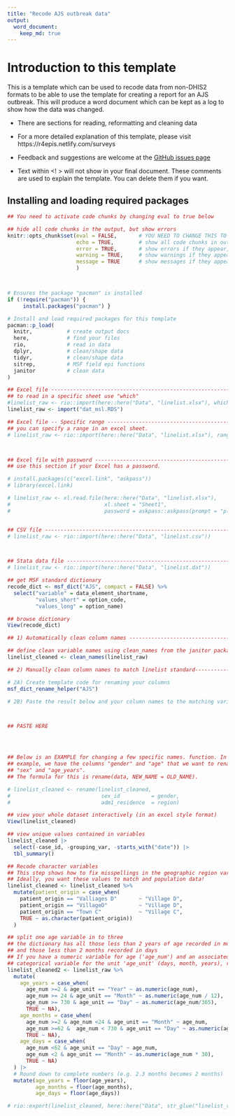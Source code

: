 ```yaml
---
title: "Recode AJS outbreak data"
output: 
  word_document:
    keep_md: true
---
```


# Introduction to this template

This is a template which can be used to recode data from non-DHIS2 formats to be 
able to use the template for creating a report for an AJS outbreak. 
This will produce a word document which can be kept as a log to show how the data 
was changed. 

- There are sections for reading, reformatting and cleaning data  
- For a more detailed explanation of this template, please visit https://r4epis.netlify.com/surveys  
- Feedback and suggestions are welcome at the [GitHub issues page](https://github.com/R4EPI/sitrep/issues)

- Text within <! > will not show in your final document. These comments are used
to explain the template. You can delete them if you want.

<!-- ~~~~~~~~~~~~~~~~~~~~~~~~~~~~~~~~~~~~~~~~~~~~~~~~~~~~~~~~~~~~~~~~~~~~~~~~~~~
This comment will not show up when you knit the document.
A comment with a title with slashes indicates a name of a code chunk.
~~~~~~~~~~~~~~~~~~~~~~~~~~~~~~~~~~~~~~~~~~~~~~~~~~~~~~~~~~~~~~~~~~~~~~~~~~~~ -->

## Installing and loading required packages 
<!-- ~~~~~~~~~~~~~~~~~~~~~~~~~~~~~~~~~~~~~~~~~~~~~~~~~~~~~~~~~~~~~~~~~~~~~~~~~~~
/// setup \\\
--------------------------------------------------------------------------------

Several packages are required for different aspects of  analysis with *R*. 
You will need to install these before starting. 

These packages can be quite large and may take a while to download in the
field. If you have access to a USB key with these packages, it makes sense to
copy and paste the packages into your computer's R package library 
(run the command .libPaths() to see the folder path). 

For help installing packages, please visit https://r4epis.netlify.com/welcome
~~~~~~~~~~~~~~~~~~~~~~~~~~~~~~~~~~~~~~~~~~~~~~~~~~~~~~~~~~~~~~~~~~~~~~~~~~~~ -->


```r

## You need to activate code chunks by changing eval to true below

## hide all code chunks in the output, but show errors
knitr::opts_chunk$set(eval = FALSE,       # YOU NEED TO CHANGE THIS TO TRUE
                      echo = TRUE,        # show all code chunks in output
                      error = TRUE,       # show errors if they appear, but don't stop
                      warning = TRUE,     # show warnings if they appear, but don't stop
                      message = TRUE      # show messages if they appear, but don't stop
                      )



# Ensures the package "pacman" is installed
if (!require("pacman")) {
     install.packages("pacman") }

# Install and load required packages for this template
pacman::p_load(
  knitr,           # create output docs
  here,            # find your files
  rio,             # read in data
  dplyr,           # clean/shape data
  tidyr,           # clean/shape data
  sitrep,          # MSF field epi functions
  janitor          # clean data
)

```



<!-- ~~~~~~~~~~~~~~~~~~~~~~~~~~~~~~~~~~~~~~~~~~~~~~~~~~~~~~~~~~~~~~~~~~~~~~~~~~~
/// read_data \\\
--------------------------------------------------------------------------------

This section is for importing data not from DHIS2. There are several options below depending
on whether you the file type you are importing. Uncomment the code you need. 
~~~~~~~~~~~~~~~~~~~~~~~~~~~~~~~~~~~~~~~~~~~~~~~~~~~~~~~~~~~~~~~~~~~~~~~~~~~~ -->

```r

## Excel file ------------------------------------------------------------------
## to read in a specific sheet use "which"
#linelist_raw <- rio::import(here::here("Data", "linelist.xlsx"), which = "Sheet1")
linelist_raw <- import("dat_msl.RDS")

## Excel file -- Specific range ------------------------------------------------
## you can specify a range in an excel sheet.
# linelist_raw <- rio::import(here::here("Data", "linelist.xlsx"), range = "B2:J102")



## Excel file with password ----------------------------------------------------
## use this section if your Excel has a password.

# install.packages(c("excel.link", "askpass"))
# library(excel.link)

# linelist_raw <- xl.read.file(here::here("Data", "linelist.xlsx"),
#                              xl.sheet = "Sheet1",
#                              password = askpass::askpass(prompt = "please enter file password"))


## CSV file --------------------------------------------------------------------
# linelist_raw <- rio::import(here::here("Data", "linelist.csv"))



## Stata data file -------------------------------------------------------------
# linelist_raw <- rio::import(here::here("Data", "linelist.dat"))
```


<!-- ~~~~~~~~~~~~~~~~~~~~~~~~~~~~~~~~~~~~~~~~~~~~~~~~~~~~~~~~~~~~~~~~~~~~~~~~~~~
/// View expected data format \\\
--------------------------------------------------------------------------------

You will need to clean your dataset so that it matches the expected linelist structure.

Specifically, you will need to: 

[ ] Recode your variable names to match the dictionary
[ ] Recode variable contents to match the dictionary

This step shows you the data dictionary. The data dictionary has variable names
in the data_element_shortname column. Possible values for each variable are
specified in code and name columns. You will need to recode to the "values_short" content. 

~~~~~~~~~~~~~~~~~~~~~~~~~~~~~~~~~~~~~~~~~~~~~~~~~~~~~~~~~~~~~~~~~~~~~~~~~~~~ -->
```r

## get MSF standard dictionary 
recode_dict <- msf_dict("AJS", compact = FALSE) %>%
  select("variable" = data_element_shortname, 
         "values_short" = option_code, 
         "values_long" = option_name)

## browse dictionary
View(recode_dict)
```



<!-- ~~~~~~~~~~~~~~~~~~~~~~~~~~~~~~~~~~~~~~~~~~~~~~~~~~~~~~~~~~~~~~~~~~~~~~~~~~~
/// Clean column names  \\\
--------------------------------------------------------------------------------

This step fixes the column names. This is done in two steps:

1) Use the clean_names function from janitor to automatically standardise column names as per good coding practice (lower case, remove spaces and punctuation)
2) Manually clean column names to match linelist standard
    a) Use the function msf_dict_rename_helper() to create a template based on the AJS dictionary. This will copy a rename command  to your clipboard.
    b)Paste the result below and edit your code so that your column names are renamed. Be careful! You still need to be aware of what each variable means and what values it takes. If there are any variables that are in the MSF dictionary that are not in your data set, then you should comment them out, but be aware that some analyses may not run because of this. 
    
Note example code at the bottom of this chunk. 

~~~~~~~~~~~~~~~~~~~~~~~~~~~~~~~~~~~~~~~~~~~~~~~~~~~~~~~~~~~~~~~~~~~~~~~~~~~~ -->

```r

## 1) Automatically clean column names ----------------------------------------------------------

## define clean variable names using clean_names from the janitor package. 
linelist_cleaned <- clean_names(linelist_raw)

## 2) Manually clean column names to match linelist standard-----------------------------------

# 2A) Create template code for renaming your columns
msf_dict_rename_helper("AJS")

# 2B) Paste the result below and your column names to the matching variable. 



## PASTE HERE 




## Below is an EXAMPLE for changing a few specific names. function. In this
## example, we have the columns "gender" and "age" that we want to rename as
## "sex" and "age_years". 
## The formula for this is rename(data, NEW_NAME = OLD_NAME).

# linelist_cleaned <- rename(linelist_cleaned, 
#                             sex_id          = gender,
#                             adm1_residence  = region)

```


<!-- ~~~~~~~~~~~~~~~~~~~~~~~~~~~~~~~~~~~~~~~~~~~~~~~~~~~~~~~~~~~~~~~~~~~~~~~~~~~
/// browse_data \\\
--------------------------------------------------------------------------------

You'll want to look at your data. This chunk shows you a few ways to explore. 

The tbl_summary() function in particular will show you all the values within categorical columns. It works by deselecting non-categorical columns (e.g. for the case ID, dates, facility names, etc) - edit the select function as needed. 

It is recommended you check the detail more comprehensively as well.
~~~~~~~~~~~~~~~~~~~~~~~~~~~~~~~~~~~~~~~~~~~~~~~~~~~~~~~~~~~~~~~~~~~~~~~~~~~~ -->

```r

## view your whole dataset interactively (in an excel style format)
View(linelist_cleaned)

## view unique values contained in variables 
linelist_cleaned |> 
  select(-case_id, -grouping_var, -starts_with("date")) |> 
  tbl_summary()
```


<!-- ~~~~~~~~~~~~~~~~~~~~~~~~~~~~~~~~~~~~~~~~~~~~~~~~~~~~~~~~~~~~~~~~~~~~~~~~~~~
/// recode_factor_vars \\\
--------------------------------------------------------------------------------

This chunk is for recoding factor (categorical) variables. You will need to edit this section to recode the values in your dataset to suit the values in the expected linelist format. You can look at the data dictionary object (`recode_dict`) and the outputs from the `browse_data` chunk to write the correct code. 

The chunk shows an initial example, showing you how to fix mispellings in the geographic variable `patient_origin`. 
~~~~~~~~~~~~~~~~~~~~~~~~~~~~~~~~~~~~~~~~~~~~~~~~~~~~~~~~~~~~~~~~~~~~~~~~~~~~ -->

```r

## Recode character variables
## This step shows how to fix misspellings in the geographic region variable.
## Ideally, you want these values to match and population data!
linelist_cleaned <- linelist_cleaned %>%
  mutate(patient_origin = case_when(
    patient_origin == "Valliages D"       ~ "Village D",
    patient_origin == "VillageD"          ~ "Village D",
    patient_origin == "Town C"            ~ "Village C",
    TRUE ~ as.character(patient_origin))
  )

```

<!-- ~~~~~~~~~~~~~~~~~~~~~~~~~~~~~~~~~~~~~~~~~~~~~~~~~~~~~~~~~~~~~~~~~~~~~~~~~~~
/// recode_numeric_vars \\\ 
--------------------------------------------------------------------------------

This chunk will help recode numeric variables.

The example shown below is for restructing age columns from three (numerical columns for year, month, age) to two (age_num and age_unit).

You will need to add to it based on your dataset by comparing to the variables in the standard data dictionary. 
~~~~~~~~~~~~~~~~~~~~~~~~~~~~~~~~~~~~~~~~~~~~~~~~~~~~~~~~~~~~~~~~~~~~~~~~~~~~ -->
```r

## split one age variable in to three 
## the dictionary has all those less than 2 years of age recorded in months
## and those less than 2 months recorded in days
## If you have a numeric variable for age ('age_num') and an associated 
## categorical variable for the unit 'age_unit' (days, month, years), recode like this 
linelist_cleaned2 <- linelist_raw %>% 
  mutate(
    age_years = case_when(
      age_num >=2 & age_unit == "Year" ~ as.numeric(age_num), 
      age_num >= 24 & age_unit == "Month" ~ as.numeric(age_num / 12),
      age_num >= 730 & age_unit == "Day" ~ as.numeric(age_num/365),
      TRUE ~ NA), 
    age_months = case_when(
      age_num >=2 & age_num <24 & age_unit == "Month" ~ age_num, 
      age_num >=62 &  age_num < 730 & age_unit == "Day" ~ as.numeric(age_num / 30), 
      TRUE ~ NA),
    age_days = case_when(
      age_num <62 & age_unit == "Day" ~ age_num, 
      age_num <2 & age_unit == "Month" ~ as.numeric(age_num * 30),
      TRUE ~ NA)
  ) |> 
  # Round down to complete numbers (e.g. 2.3 months becomes 2 months)
  mutate(age_years = floor(age_years),
         age_months = floor(age_months),
         age_days = floor(age_days))
```


<!-- ~~~~~~~~~~~~~~~~~~~~~~~~~~~~~~~~~~~~~~~~~~~~~~~~~~~~~~~~~~~~~~~~~~~~~~~~~~~
/// save_recoded_data \\\
--------------------------------------------------------------------------------

Save your recoded dataset as an Excel. 
This automatically names your file "linelist_recoded_DATE", where DATE is the
current date.
You can now use this in the analysis template. 
~~~~~~~~~~~~~~~~~~~~~~~~~~~~~~~~~~~~~~~~~~~~~~~~~~~~~~~~~~~~~~~~~~~~~~~~~~~~ -->
```r
# rio::export(linelist_cleaned, here::here("Data", str_glue("linelist_recoded_{Sys.Date()}.xlsx")))
```

